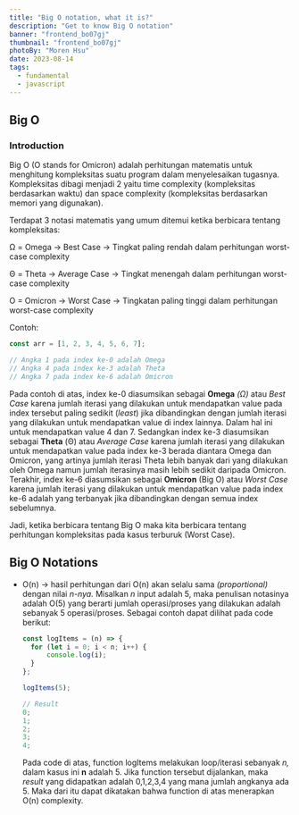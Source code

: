 ```yaml
---
title: "Big O notation, what it is?"
description: "Get to know Big O notation"
banner: "frontend_bo07gj"
thumbnail: "frontend_bo07gj"
photoBy: "Moren Hsu"
date: 2023-08-14
tags:
  - fundamental
  - javascript
---
```


## Big O

### Introduction

Big O (O stands for Omicron) adalah perhitungan matematis untuk menghitung kompleksitas suatu program dalam menyelesaikan tugasnya. Kompleksitas dibagi menjadi 2 yaitu time complexity (kompleksitas berdasarkan waktu) dan space complexity (kompleksitas berdasarkan memori yang digunakan).

Terdapat 3 notasi matematis yang umum ditemui ketika berbicara tentang kompleksitas:

Ω = Omega → Best Case → Tingkat paling rendah dalam perhitungan worst-case complexity

Θ = Theta → Average Case → Tingkat menengah dalam perhitungan worst-case complexity

O = Omicron → Worst Case → Tingkatan paling tinggi dalam perhitungan worst-case complexity

Contoh:

```jsx
const arr = [1, 2, 3, 4, 5, 6, 7];

// Angka 1 pada index ke-0 adalah Omega
// Angka 4 pada index ke-3 adalah Theta
// Angka 7 pada index ke-6 adalah Omicron
```

Pada contoh di atas, index ke-0 diasumsikan sebagai **Omega** _(Ω)_ atau _Best Case_ karena jumlah iterasi yang dilakukan untuk mendapatkan value pada index tersebut paling sedikit (_least_) jika dibandingkan dengan jumlah iterasi yang dilakukan untuk mendapatkan value di index lainnya. Dalam hal ini untuk mendapatkan value 4 dan 7. Sedangkan index ke-3 diasumsikan sebagai **Theta** (Θ) atau _Average Case_ karena jumlah iterasi yang dilakukan untuk mendapatkan value pada index ke-3 berada diantara Omega dan Omicron, yang artinya jumlah iterasi Theta lebih banyak dari yang dilakukan oleh Omega namun jumlah iterasinya masih lebih sedikit daripada Omicron. Terakhir, index ke-6 diasumsikan sebagai **Omicron** (Big O) atau _Worst Case_ karena jumlah iterasi yang dilakukan untuk mendapatkan value pada index ke-6 adalah yang terbanyak jika dibandingkan dengan semua index sebelumnya.

Jadi, ketika berbicara tentang Big O maka kita berbicara tentang perhitungan kompleksitas pada kasus terburuk (Worst Case).

## Big O Notations

- O(n) → hasil perhitungan dari O(n) akan selalu sama _(proportional)_ dengan nilai *n-*nya*.*
  Misalkan _n_ input adalah 5, maka penulisan notasinya adalah O(5) yang berarti jumlah operasi/proses yang dilakukan adalah sebanyak 5 operasi/proses. Sebagai contoh dapat dilihat pada code berikut:

  ```jsx
  const logItems = (n) => {
  	for (let i = 0; i < n; i++) {
  		console.log(i);
  	}
  };

  logItems(5);

  // Result
  0;
  1;
  2;
  3;
  4;
  ```

  Pada code di atas, function logItems melakukan loop/iterasi sebanyak _n,_ dalam kasus ini **n** adalah 5. Jika function tersebut dijalankan, maka _result_ yang didapatkan adalah 0,1,2,3,4 yang mana jumlah angkanya ada 5. Maka dari itu dapat dikatakan bahwa function di atas menerapkan O(n) complexity.
